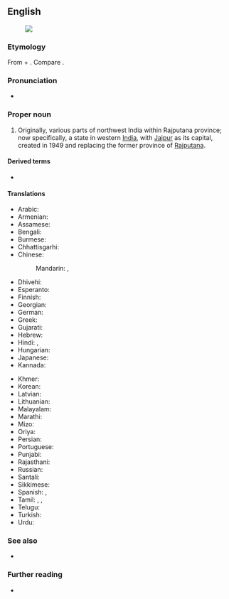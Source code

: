 ==English==
[[Image:Rajasthan in India (disputed hatched).svg|thumb|]]

===Etymology===
From {{uder|en|sa|राजा||king}} + {{m|sa|स्थान||locality}}. Compare {{m|en|-stan}}.

===Pronunciation===
* {{IPA|en|/ˈɹɑːd͡ʒəstæn/}}

===Proper noun===
{{en-proper noun}}

# Originally, various parts of northwest India within Rajputana province; now specifically, a state in western [[India]], with [[Jaipur]] as its capital, created in 1949 and replacing the former province of [[Rajputana]]. {{defdate|from 19th c.}}

====Derived terms====
* {{l|en|Rajasthani}}

====Translations====
{{trans-top|a state in western India}}
* Arabic: {{t|ar|رَاجَاسْتَان|m|tr=rajastān}}
* Armenian: {{t|hy|Ռաջաստան}}
* Assamese: {{t|as|ৰাজস্থান}}
* Bengali: {{t|bn|রাজস্থান}}
* Burmese: {{t|my|ရာဇဌာန်}}
* Chhattisgarhi: {{t-needed|hne}}
* Chinese:
*: Mandarin: {{t+|cmn|拉賈斯坦邦|sc=Hani}}, {{t+|cmn|拉贾斯坦邦|tr=Lājiǎsītǎn-bāng|sc=Hani}}
* Dhivehi: {{t|dv|ރާޖަސްތާން|sc=Thaa}}
* Esperanto: {{t|eo|Raĝastano}}
* Finnish: {{t|fi|Rajasthan}}
* Georgian: {{t|ka|რაჯასტანი}}
* German: {{t+|de|Rajasthan|n}}
* Greek: {{t|el|Ράτζασταν|f}}
* Gujarati: {{t|gu|રાજસ્થાન}}
* Hebrew: {{t|he|ראג'סטאן}}
* Hindi: {{t+|hi|राजस्थान}}, {{t+|hi|राजपूताना|m}}
* Hungarian: {{t+|hu|Rádzsasztán}}
* Japanese: {{t|ja|ラージャスターン|tr=Rājasutān}}
* Kannada: {{t+|kn|ರಾಜಸ್ಥಾನ|sc=Knda}}
{{trans-mid}}
* Khmer: {{t|km|រាជស្ថាន|tr=riec stʰaan|sc=Khmr}}
* Korean: {{t|ko|^라자스탄}}
* Latvian: {{t|lv|Rādžastāna}}
* Lithuanian: {{t|lt|Radžasthanas}}
* Malayalam: {{t|ml|രാജസ്ഥാൻ|sc=Mlym}}
* Marathi: {{t|mr|राजस्थान}}
* Mizo: {{t-needed|lus}}
* Oriya: {{t+|or|ରାଜସ୍ଥାନ}}
* Persian: {{t|fa|راجستان|tr=râjastân}}
* Portuguese: {{t|pt|Rajastão|m}}
* Punjabi: {{t|pa|ਰਾਜਸਥਾਨ}}
* Rajasthani: {{t-needed|raj}}
* Russian: {{t+|ru|Раджастха́н|m}}
* Santali: {{t-needed|sat}}
* Sikkimese: {{t-needed|sip}}
* Spanish: {{t|es|Rajastán}}, {{t|es|Rayastán}}
* Tamil: {{t|ta|ராஜஸ்தான்|sc=Taml}}, {{t|ta|இராஜஸ்தான்|sc=Taml}}, {{t|ta|இராச்சசுத்தான்|sc=Taml}}
* Telugu: {{t+|te|రాజస్థాన్}}
* Turkish: {{t|tr|Racastan}}
* Urdu: {{t|ur|راجستھان|tr=rājasthān}}
{{trans-bottom}}

===See also===
* {{list:states of India/en}}

===Further reading===
* {{pedia}}